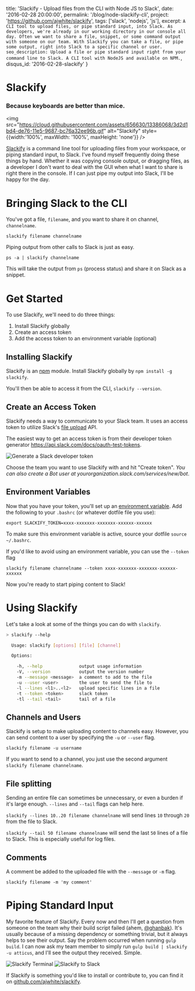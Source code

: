   title: 'Slackify - Upload files from the CLI with Node JS to Slack',
  date: '2016-02-28 20:00:00',
  permalink: '/blog/node-slackify-cli',
  project: 'https://github.com/ajwhite/slackify',
  tags: ['slack', 'nodejs', 'js'],
  excerpt: `A CLI tool to upload files, or pipe standard input, into Slack. As developers, we're already in our working directory in our console all day. Often we want to share a file, snippet, or some command output with someone on our team. With Slackify you can take a file, or pipe some output, right into Slack to a specific channel or user.
seo_description: Upload a file or pipe standard input right from your command line to Slack. A CLI tool with NodeJS and available on NPM.`,
  disqus_id: '2016-02-28-slackify'
}

# Slackify

### Because keyboards are better than mice.

<img src="https://cloud.githubusercontent.com/assets/656630/13386068/3d2d1bd4-de76-11e5-9687-bc76a32ee96b.gif"
  alt="Slackify"
  style={{width:'100%', maxWidth: '100%', maxHeight: 'none'}} />

<a href="https://github.com/ajwhite/slackify" target="_blank" title="Slackify - Upload files with NodeJS to Slack from the CLI">Slackify</a> is a command line tool for uploading files from your workspace, or piping standard input, to Slack. I've found myself frequently doing these things by hand. Whether it was copying console output, or dragging files, as a developer I don't want to deal with the GUI when what I want to share is right there in the console. If I can just pipe my output into Slack, I'll be happy for the day.



# Bringing Slack to the CLI

You've got a file, `filename`, and you want to share it on channel, `channelname`.

`slackify filename channelname`

Piping output from other calls to Slack is just as easy.

`ps -a | slackify channelname`

This will take the output from `ps` (process status) and share it on Slack as a snippet.



# Get Started

To use Slackify, we'll need to do three things:

1. Install Slackify globally
2. Create an access token
3. Add the access token to an environment variable (optional)


## Installing Slackify

Slackify is an <a href="https://www.npmjs.com/package/slackify" target="_blank" title="Slackify on NPM">npm</a> module. Install Slackify globally by `npm install -g slackify`.

You'll then be able to access it from the CLI, `slackify --version`.


## Create an Access Token

Slackify needs a way to communicate to your Slack team. It uses an access token to utilize Slack's [file upload](https://api.slack.com/methods/files.upload) API.

The easiest way to get an access token is from their developer token generator <a href="https://api.slack.com/docs/oauth-test-tokens">https://api.slack.com/docs/oauth-test-tokens</a>.

<img src="/static/images/blog/node-slackify-cli/generate-slack-token.png" alt="Generate a Slack developer token" />

Choose the team you want to use Slackify with and hit "Create token". _You can also create a Bot user at yourorganization.slack.com/services/new/bot_.


## Environment Variables

Now that you have your token, you'll set up an <a href="https://www.digitalocean.com/community/tutorials/how-to-read-and-set-environmental-and-shell-variables-on-a-linux-vps#creating-environmental-variables" title="Creating environmental variables" target="_blank">environment variable</a>. Add the following to your `.bashrc` (or whatever dotfile file you use):

`export SLACKIFY_TOKEN=xxxx-xxxxxxx-xxxxxxx-xxxxxx-xxxxxx`

To make sure this environment variable is active, source your dotfile `source ~/.bashrc`.

If you'd like to avoid using an environment variable, you can use the `--token` flag

`slackify filename channelname --token xxxx-xxxxxxx-xxxxxxx-xxxxxx-xxxxxx`

Now you're ready to start piping content to Slack!



# Using Slackify

Let's take a look at some of the things you can do with `slackify`.

```sh
> slackify --help

  Usage: slackify [options] [file] [channel]

  Options:

    -h, --help              output usage information
    -V, --version           output the version number
    -m --message <message>  a comment to add to the file
    -u --user <user>        the user to send the file to
    -l --lines <l1>..<l2>   upload specific lines in a file
    -t --token <token>      slack token
    -tl --tail <tail>       tail of a file
```


## Channels and Users

Slackify is setup to make uploading content to channels easy. However, you can send content to a user by specifying the `-u` or `--user` flag.

`slackify filename -u username`

If you want to send to a channel, you just use the second argument `slackify filename channelname`.


## File splitting

Sending an entire file can sometimes be unnecessary, or even a burden if it's large enough. `--lines` and `--tail` flags can help here.

`slackify --lines 10..20 filename channelname` will send lines `10` through `20` from the file to Slack.

`slackify --tail 50 filename channelname` will send the last `50` lines of a file to Slack. This is especially useful for log files.

## Comments

A comment be added to the uploaded file with the `--message` or `-m` flag.

`slackify filename -m 'my comment'`

# Piping Standard Input

My favorite feature of Slackify. Every now and then I'll get a question from someone on the team why their build script failed (ahem, <a href="https://twitter.com/ghanbak" target="_blank" title="Ethan Macdonald on Twitter">@ghanbak</a>). It's usually because of a missing dependency or something trivial, but it always helps to see their output. Say the problem occurred when running `gulp build`. I can now ask my team member to simply run `gulp build | slackify -u atticus`, and I'll see the output they received. Simple.

<div>
  <img src="/static/images/blog/node-slackify-cli/slackify-stdin.png"
    alt="Slackify Terminal"
    style={{display: 'inline'}} />
  <img src="/static/images/blog/node-slackify-cli/slackify-stdin-slack.png"
    alt="Slackify to Slack"
    style={{display: 'inline'}} />
</div>

If Slackify is something you'd like to install or contribute to, you can find it on <a href="https://github.com/ajwhite/slackify" target="_blank" title="Slackify on Github">github.com/ajwhite/slackify</a>.
